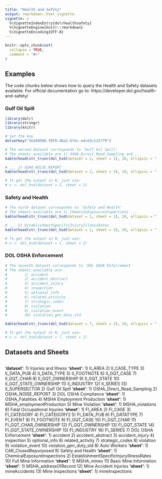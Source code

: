 ```yaml
---
title: "Health and Safety"
output: rmarkdown::html_vignette
vignette: >
  %\VignetteIndexEntry{dolrhealthsafety}
  %\VignetteEngine{knitr::rmarkdown}
  %\VignetteEncoding{UTF-8}
---
```


```r
knitr::opts_chunk$set(
  collapse = TRUE,
  comment = "#>"
)
```

## Examples

The code chunks below shows how to query the Health and Safety datasets available. 
For official documentation go to: https://developer.dol.gov/health-and-safety/

### Gulf Oil Spill
```r
library(dolr)
library(stringr)
library(knitr)

# Set the key
dolsetkey("3e28950b-f0f0-4ba1-b7ec-e4ce5c112779")

# The second dataset corresponds to 'Gulf Oil Spill'
# The sheets available are 1) OSHA_Direct_Read_Sampling and ...
kable(head(str_trunc(dol_hsd(dataset = 2, sheet = 1), 10, ellipsis = "..."))[1:7])

# ... 2) OSHA_NOISE_REPORT
kable(head(str_trunc(dol_hsd(dataset = 2, sheet = 2), 10, ellipsis = "..."))[1:7])

# To get the output in R, just use:
# x <- dol_hsd(dataset = 2, sheet = 2)
```

### Safety and Health
```r
# The ninth dataset corresponds to 'Safety and Health'
# The sheets available are 1) ChemicalExposureInspections ...
kable(head(str_trunc(dol_hsd(dataset = 1, sheet = 1), 10, ellipsis = "..."))[1:7])

# ... 2) EstablishmentSpecificInjuryIllnessRates
kable(head(str_trunc(dol_hsd(dataset = 1, sheet = 2), 10, ellipsis = "..."))[1:7])

# To get the output in R, just use:
# x <- dol_hsd(dataset = 1, sheet = 2)
```

### DOL OSHA Enforcement
```r
# The seventh dataset corresponds to 'DOL OSHA Enforcement'
# The sheets available are:
#        1) accident
#        2) accident_abstract
#        3) accident_injury
#        4) inspection
#        5) optional_info
#        6) related_activity
#        7) strategic_codes
#        8) violation
#        9) violation_event
#        10) violation_gen_duty_std

kable(head(str_trunc(dol_hsd(dataset = 7, sheet = 1), 10, ellipsis = "..."))[1:7])

# To get the output in R, just use:
# x <- dol_hsd(dataset = 7, sheet = 1)
```

## Datasets and Sheets

```r


```

**'dataset'**:
   1) Injuries and Illness
      **'sheet'**:
        1) II_AREA
        2) II_CASE_TYPE
        3) II_DATA_PUB
        4) II_DATA_TYPE
        5) II_FOOTNOTE
        6) II_GQT_CASE
        7) II_GQT_CHAR
        8) II_GQT_OWNERSHIP
        9) II_GQT_STATE
        10) II_GQT_STATE_OWNERSHIP
        11) II_INDUSTRY
        12) II_SERIES
        13) II_SUPERSECTOR
   2) Gulf Oil Spill
      **'sheet'**:
        1) OSHA_Direct_Read_Sampling
        2) OSHA_NOISE_REPORT
   3) DOL OSHA Compliance
      **'sheet'**:
        1) OSHA_Fatalities
   4) MSHA Employment Production
      **'sheet'**:
        1) MSHA_employmentProduction
   5) Mine Violation
      **'sheet'**:
        1) MSHA_violations
   6) Fatal Occupational Injuries
      **'sheet'**:
        1) FI_AREA
        2) FI_CASE
        3) FI_CATEGORY
        4) FI_CATEGORY2
        5) FI_DATA_PUB
        6) FI_DATATYPE
        7) FI_EVENT
        8) FI_FOOTNOTE
        9) FI_GQT_CASE
        10) FI_GQT_CHAR
        11) FI_GQT_CHAR_OWNERSHIP
        12) FI_GQT_OWNERSHIP
        13) FI_GQT_STATE
        14) FI_GQT_STATE_OWNERSHIP
        15) FI_INDUSTRY
        16) FI_SERIES
   7) DOL OSHA Enforcement
      **'sheet'**:
        1) accident
        2) accident_abstract
        3) accident_injury
        4) inspection
        5) optional_info
        6) related_activity
        7) strategic_codes
        8) violation
        9) violation_event
        10) violation_gen_duty_std
   8) Auto Workers
      **'sheet'**:
        1) CAR_ClosedRepurposed 
   9) Safety and Health
      **'sheet'**:
        1) ChemicalExposureInspections
        2) EstablishmentSpecificInjuryIllnessRates
   10) Full Mine Information
      **'sheet'**:
        1) MSHA_mines
   11) Basic Mine Information
      **'sheet'**:
        1) MSHA_addressOfRecord
   12) Mine Accident Injuries
      **'sheet'**:
        1) mineAccidents
   13) Mine Inspections
      **'sheet'**:
        1) mineInspections
